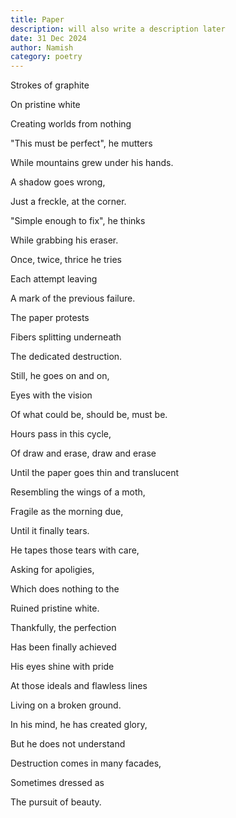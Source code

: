 ```yaml
---
title: Paper
description: will also write a description later
date: 31 Dec 2024
author: Namish
category: poetry
---
```


Strokes of graphite

On pristine white

Creating worlds from nothing

"This must be perfect", he mutters

While mountains grew under his hands.

A shadow goes wrong,

Just a freckle, at the corner.

"Simple enough to fix", he thinks

While grabbing his eraser.

Once, twice, thrice he tries

Each attempt leaving

A mark of the previous failure.

The paper protests

Fibers splitting underneath

The dedicated destruction.

Still, he goes on and on,

Eyes with the vision

Of what could be, should be, must be.

Hours pass in this cycle,

Of draw and erase, draw and erase

Until the paper goes thin and translucent

Resembling the wings of a moth,

Fragile as the morning due,

Until it finally tears.

He tapes those tears with care,

Asking for apoligies,

Which does nothing to the 

Ruined pristine white.

Thankfully, the perfection 

Has been finally achieved

His eyes shine with pride

At those ideals and flawless lines

Living on a broken ground.

In his mind, he has created glory,

But he does not understand

Destruction comes in many facades,

Sometimes dressed as

The pursuit of beauty.
